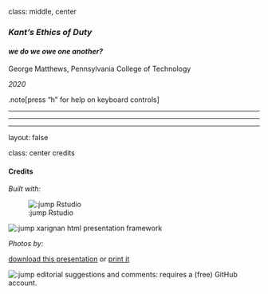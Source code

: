 class:  middle, center

### *Kant's Ethics of Duty*

#### *we do we owe one another?*

<!-- ![:scale 50%, #222;](img/08/crowd-2-free-photos.jpg) -->

George Matthews, Pennsylvania College of Technology

*2020*

.note[press "h" for help on keyboard controls]

---




---

---
layout: false

class: center credits

<!-- ![:scale 50%, #222;](img/08/crowd-5-engin-akyurt.jpg)  --> 

#### Credits

*Built with:*

![:jump Rstudio](https://rstudio.com/products/rstudio/) 

![:jump xarignan](https://github.com/yihui/xaringan) html presentation framework 

*Photos by:*




[download this presentation](./pdf/08-utilitarianism.pdf) or [print it](./pdf/08-utilitarianism-print.pdf)

![:jump editorial suggestions and comments](https://github.com/gwmatthews/ethics-slideshows/issues): requires a (free) GitHub account.
